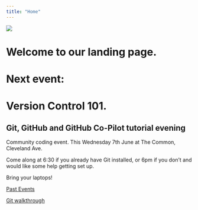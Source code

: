 ```yaml
---
title: "Home"
---
```

![](logo.png)

# Welcome to our landing page.

# Next event:
# Version Control 101. 
## Git, GitHub and GitHub Co-Pilot tutorial evening

Community coding event. This Wednesday 7th June at The Common, Cleveland Ave.

Come along at 6:30 if you already have Git installed, or 6pm if you don't and would like some help getting set up. 

Bring your laptops!

[Past Events](past-events/past-events.qmd)

[Git walkthrough](resources/resources.qmd)


